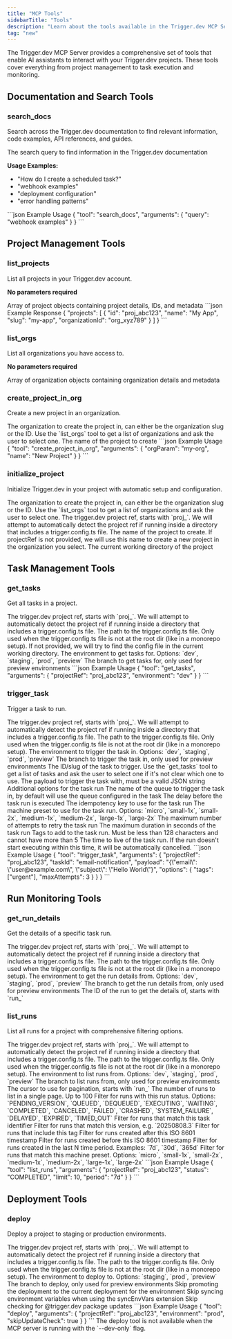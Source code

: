 ```yaml
---
title: "MCP Tools"
sidebarTitle: "Tools"
description: "Learn about the tools available in the Trigger.dev MCP Server"
tag: "new"
---
```


The Trigger.dev MCP Server provides a comprehensive set of tools that enable AI assistants to interact with your Trigger.dev projects. These tools cover everything from project management to task execution and monitoring.

## Documentation and Search Tools

### search_docs

Search across the Trigger.dev documentation to find relevant information, code examples, API references, and guides.

<ParamField query="query" type="string" required>
  The search query to find information in the Trigger.dev documentation
</ParamField>

**Usage Examples:**

- "How do I create a scheduled task?"
- "webhook examples"
- "deployment configuration"
- "error handling patterns"

<CodeGroup>
```json Example Usage
{
  "tool": "search_docs",
  "arguments": {
    "query": "webhook examples"
  }
}
```
</CodeGroup>

## Project Management Tools

### list_projects

List all projects in your Trigger.dev account.

**No parameters required**

<ResponseField name="projects" type="array">
  Array of project objects containing project details, IDs, and metadata
</ResponseField>

<CodeGroup>
```json Example Response
{
  "projects": [
    {
      "id": "proj_abc123",
      "name": "My App",
      "slug": "my-app",
      "organizationId": "org_xyz789"
    }
  ]
}
```
</CodeGroup>

### list_orgs

List all organizations you have access to.

**No parameters required**

<ResponseField name="orgs" type="array">
  Array of organization objects containing organization details and metadata
</ResponseField>

### create_project_in_org

Create a new project in an organization.

<ParamField query="orgParam" type="string" required>
  The organization to create the project in, can either be the organization slug or the ID. Use the
  `list_orgs` tool to get a list of organizations and ask the user to select one.
</ParamField>

<ParamField query="name" type="string" required>
  The name of the project to create
</ParamField>

<CodeGroup>
```json Example Usage
{
  "tool": "create_project_in_org",
  "arguments": {
    "orgParam": "my-org",
    "name": "New Project"
  }
}
```
</CodeGroup>

### initialize_project

Initialize Trigger.dev in your project with automatic setup and configuration.

<ParamField query="orgParam" type="string" required>
  The organization to create the project in, can either be the organization slug or the ID. Use the
  `list_orgs` tool to get a list of organizations and ask the user to select one.
</ParamField>

<ParamField query="projectRef" type="string" optional>
  The trigger.dev project ref, starts with `proj_`. We will attempt to automatically detect the
  project ref if running inside a directory that includes a trigger.config.ts file.
</ParamField>

<ParamField query="projectName" type="string" required>
  The name of the project to create. If projectRef is not provided, we will use this name to create
  a new project in the organization you select.
</ParamField>

<ParamField query="cwd" type="string" required>
  The current working directory of the project
</ParamField>

## Task Management Tools

### get_tasks

Get all tasks in a project.

<ParamField query="projectRef" type="string" optional>
  The trigger.dev project ref, starts with `proj_`. We will attempt to automatically detect the
  project ref if running inside a directory that includes a trigger.config.ts file.
</ParamField>

<ParamField query="configPath" type="string" optional>
  The path to the trigger.config.ts file. Only used when the trigger.config.ts file is not at the
  root dir (like in a monorepo setup). If not provided, we will try to find the config file in the
  current working directory.
</ParamField>

<ParamField query="environment" type="string" default="dev">
  The environment to get tasks for. Options: `dev`, `staging`, `prod`, `preview`
</ParamField>

<ParamField query="branch" type="string" optional>
  The branch to get tasks for, only used for preview environments
</ParamField>

<CodeGroup>
```json Example Usage
{
  "tool": "get_tasks",
  "arguments": {
    "projectRef": "proj_abc123",
    "environment": "dev"
  }
}
```
</CodeGroup>

### trigger_task

Trigger a task to run.

<ParamField query="projectRef" type="string" optional>
  The trigger.dev project ref, starts with `proj_`. We will attempt to automatically detect the
  project ref if running inside a directory that includes a trigger.config.ts file.
</ParamField>

<ParamField query="configPath" type="string" optional>
  The path to the trigger.config.ts file. Only used when the trigger.config.ts file is not at the
  root dir (like in a monorepo setup).
</ParamField>

<ParamField query="environment" type="string" default="dev">
  The environment to trigger the task in. Options: `dev`, `staging`, `prod`, `preview`
</ParamField>

<ParamField query="branch" type="string" optional>
  The branch to trigger the task in, only used for preview environments
</ParamField>

<ParamField query="taskId" type="string" required>
  The ID/slug of the task to trigger. Use the `get_tasks` tool to get a list of tasks and ask the
  user to select one if it's not clear which one to use.
</ParamField>

<ParamField query="payload" type="string" required>
  The payload to trigger the task with, must be a valid JSON string
</ParamField>

<ParamField query="options" type="object" optional>
  Additional options for the task run
  <Expandable title="options properties">
    <ParamField query="queue.name" type="string" optional>
      The name of the queue to trigger the task in, by default will use the queue configured in the
      task
    </ParamField>
    <ParamField query="delay" type="string | datetime" optional>
      The delay before the task run is executed
    </ParamField>
    <ParamField query="idempotencyKey" type="string" optional>
      The idempotency key to use for the task run
    </ParamField>
    <ParamField query="machine" type="string" optional>
      The machine preset to use for the task run. Options: `micro`, `small-1x`, `small-2x`,
      `medium-1x`, `medium-2x`, `large-1x`, `large-2x`
    </ParamField>
    <ParamField query="maxAttempts" type="integer" optional>
      The maximum number of attempts to retry the task run
    </ParamField>
    <ParamField query="maxDuration" type="number" optional>
      The maximum duration in seconds of the task run
    </ParamField>
    <ParamField query="tags" type="array" optional>
      Tags to add to the task run. Must be less than 128 characters and cannot have more than 5
    </ParamField>
    <ParamField query="ttl" type="string | integer" default="10m">
      The time to live of the task run. If the run doesn't start executing within this time, it will
      be automatically cancelled.
    </ParamField>
  </Expandable>
</ParamField>

<CodeGroup>
```json Example Usage
{
  "tool": "trigger_task",
  "arguments": {
    "projectRef": "proj_abc123",
    "taskId": "email-notification",
    "payload": "{\"email\": \"user@example.com\", \"subject\": \"Hello World\"}",
    "options": {
      "tags": ["urgent"],
      "maxAttempts": 3
    }
  }
}
```
</CodeGroup>

## Run Monitoring Tools

### get_run_details

Get the details of a specific task run.

<ParamField query="projectRef" type="string" optional>
  The trigger.dev project ref, starts with `proj_`. We will attempt to automatically detect the
  project ref if running inside a directory that includes a trigger.config.ts file.
</ParamField>

<ParamField query="configPath" type="string" optional>
  The path to the trigger.config.ts file. Only used when the trigger.config.ts file is not at the
  root dir (like in a monorepo setup).
</ParamField>

<ParamField query="environment" type="string" default="dev">
  The environment to get the run details from. Options: `dev`, `staging`, `prod`, `preview`
</ParamField>

<ParamField query="branch" type="string" optional>
  The branch to get the run details from, only used for preview environments
</ParamField>

<ParamField query="runId" type="string" required>
  The ID of the run to get the details of, starts with `run_`
</ParamField>

### list_runs

List all runs for a project with comprehensive filtering options.

<ParamField query="projectRef" type="string" optional>
  The trigger.dev project ref, starts with `proj_`. We will attempt to automatically detect the
  project ref if running inside a directory that includes a trigger.config.ts file.
</ParamField>

<ParamField query="configPath" type="string" optional>
  The path to the trigger.config.ts file. Only used when the trigger.config.ts file is not at the
  root dir (like in a monorepo setup).
</ParamField>

<ParamField query="environment" type="string" default="dev">
  The environment to list runs from. Options: `dev`, `staging`, `prod`, `preview`
</ParamField>

<ParamField query="branch" type="string" optional>
  The branch to list runs from, only used for preview environments
</ParamField>

<ParamField query="cursor" type="string" optional>
  The cursor to use for pagination, starts with `run_`
</ParamField>

<ParamField query="limit" type="integer" optional>
  The number of runs to list in a single page. Up to 100
</ParamField>

<ParamField query="status" type="string" optional>
  Filter for runs with this run status. Options: `PENDING_VERSION`, `QUEUED`, `DEQUEUED`,
  `EXECUTING`, `WAITING`, `COMPLETED`, `CANCELED`, `FAILED`, `CRASHED`, `SYSTEM_FAILURE`, `DELAYED`,
  `EXPIRED`, `TIMED_OUT`
</ParamField>

<ParamField query="taskIdentifier" type="string" optional>
  Filter for runs that match this task identifier
</ParamField>

<ParamField query="version" type="string" optional>
  Filter for runs that match this version, e.g. `20250808.3`
</ParamField>

<ParamField query="tag" type="string" optional>
  Filter for runs that include this tag
</ParamField>

<ParamField query="from" type="string" optional>
  Filter for runs created after this ISO 8601 timestamp
</ParamField>

<ParamField query="to" type="string" optional>
  Filter for runs created before this ISO 8601 timestamp
</ParamField>

<ParamField query="period" type="string" optional>
  Filter for runs created in the last N time period. Examples: `7d`, `30d`, `365d`
</ParamField>

<ParamField query="machine" type="string" optional>
  Filter for runs that match this machine preset. Options: `micro`, `small-1x`, `small-2x`,
  `medium-1x`, `medium-2x`, `large-1x`, `large-2x`
</ParamField>

<CodeGroup>
```json Example Usage
{
  "tool": "list_runs",
  "arguments": {
    "projectRef": "proj_abc123",
    "status": "COMPLETED",
    "limit": 10,
    "period": "7d"
  }
}
```
</CodeGroup>

## Deployment Tools

### deploy

Deploy a project to staging or production environments.

<ParamField query="projectRef" type="string" optional>
  The trigger.dev project ref, starts with `proj_`. We will attempt to automatically detect the
  project ref if running inside a directory that includes a trigger.config.ts file.
</ParamField>

<ParamField query="configPath" type="string" optional>
  The path to the trigger.config.ts file. Only used when the trigger.config.ts file is not at the
  root dir (like in a monorepo setup).
</ParamField>

<ParamField query="environment" type="string" default="prod">
  The environment to deploy to. Options: `staging`, `prod`, `preview`
</ParamField>

<ParamField query="branch" type="string" optional>
  The branch to deploy, only used for preview environments
</ParamField>

<ParamField query="skipPromotion" type="boolean" optional>
  Skip promoting the deployment to the current deployment for the environment
</ParamField>

<ParamField query="skipSyncEnvVars" type="boolean" optional>
  Skip syncing environment variables when using the syncEnvVars extension
</ParamField>

<ParamField query="skipUpdateCheck" type="boolean" optional>
  Skip checking for @trigger.dev package updates
</ParamField>

<CodeGroup>
```json Example Usage
{
  "tool": "deploy",
  "arguments": {
    "projectRef": "proj_abc123",
    "environment": "prod",
    "skipUpdateCheck": true
  }
}
```
</CodeGroup>

<Callout type="warning">
  The deploy tool is not available when the MCP server is running with the `--dev-only` flag.
</Callout>
